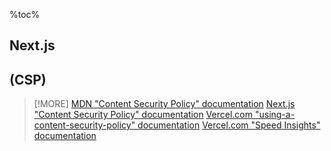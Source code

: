 %toc%

<article>

# Next.js

## (CSP)



> [!MORE]
> [MDN "Content Security Policy" documentation](https://developer.mozilla.org/en-US/docs/Web/HTTP/CSP)
> [Next.js "Content Security Policy" documentation](https://nextjs.org/docs/app/building-your-application/configuring/content-security-policy)
> [Vercel.com "using-a-content-security-policy" documentation](https://vercel.com/docs/workflow-collaboration/comments/specialized-usage#using-a-content-security-policy)
> [Vercel.com "Speed Insights" documentation](https://vercel.com/docs/speed-insights/privacy-policy)

</article>